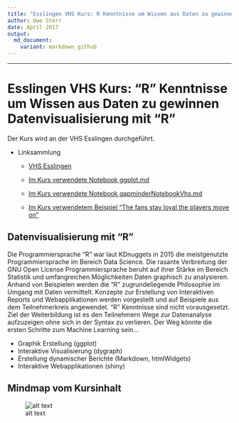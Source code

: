 ```yaml
---
title: "Esslingen VHS Kurs: R Kenntnisse um Wissen aus Daten zu gewinnen Datenvisualisierung mit R"
author: Uwe Sterr
date: April 2017
output:
  md_document:
    variant: markdown_github
---
```

---
# Esslingen VHS Kurs: "R" Kenntnisse um Wissen aus Daten zu gewinnen Datenvisualisierung mit "R"

Der Kurs wird an der VHS Esslingen durchgeführt. 

- Linksammlung

  - [VHS Esslingen](http://www.vhs-esslingen.de) 

  - [Im Kurs verwendete Notebook ggplot.md](ggplot.md)  

  - [Im Kurs verwendete Notebook gapminderNotebookVhs.md](gapminderNotebookVhs.md)

  - [Im Kurs verwendetem Beispiel "The fans stay loyal the players move on"](https://www.kaggle.com/nappon/d/hugomathien/soccer/the-fans-stay-loyal-the-players-move-on)



## Datenvisualisierung mit "R"
Die Programmiersprache "R" war laut KDnuggets in 2015 die meistgenutzte Programmiersprache im Bereich Data Science. Die rasante Verbreitung der GNU Open License Programmiersprache beruht auf ihrer Stärke im Bereich Statistik und umfangreichen Möglichkeiten Daten graphisch zu analysieren.
Anhand von Beispielen werden die "R" zugrundeliegende Philosophie im Umgang mit Daten vermittelt. Konzepte zur Erstellung von Interaktiven Reports und Webapplikationen werden vorgestellt und auf Beispiele aus dem Teilnehmerkreis angewendet. "R" Kenntnisse sind nicht vorausgesetzt. Ziel der Weiterbildung ist es den Teilnehmern Wege zur Datenanalyse aufzuzeigen ohne sich in der Syntax zu verlieren. Der Weg könnte die ersten Schritte zum Machine Learning sein...
 
- Graphik Erstellung (ggplot)
- Interaktive Visualisierung (dygraph)
- Erstellung dynamischer Berichte (Markdown, htmlWidgets)
- Interaktive Webapplikationen (shiny)

[image1]: RKenntnisse.png "Mindmap für VHS Kurs"

## Mindmap vom Kursinhalt

![alt text][image1]